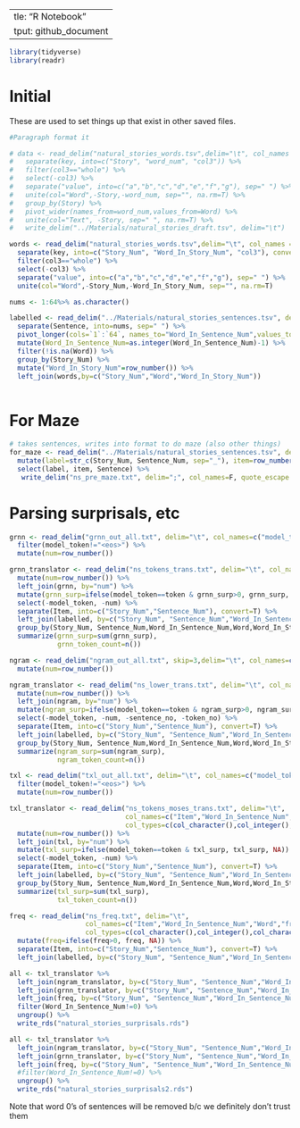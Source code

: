   ---
title: "R Notebook"
output: github_document
---


```r
library(tidyverse)
library(readr)
```
# Initial
These are used to set things up that exist in other saved files.
```r
#Paragraph format it

# data <- read_delim("natural_stories_words.tsv",delim="\t", col_names = c("key","value")) %>% 
#   separate(key, into=c("Story", "word_num", "col3")) %>% 
#   filter(col3=="whole") %>% 
#   select(-col3) %>% 
#   separate("value", into=c("a","b","c","d","e","f","g"), sep=" ") %>% 
#   unite(col="Word",-Story,-word_num, sep="", na.rm=T) %>% 
#   group_by(Story) %>%
#   pivot_wider(names_from=word_num,values_from=Word) %>%
#   unite(col="Text", -Story, sep=" ", na.rm=T) %>%
#   write_delim("../Materials/natural_stories_draft.tsv", delim="\t")
```

```r

words <- read_delim("natural_stories_words.tsv",delim="\t", col_names = c("key","value")) %>% 
  separate(key, into=c("Story_Num", "Word_In_Story_Num", "col3"), convert=T) %>% 
  filter(col3=="whole") %>% 
  select(-col3) %>% 
  separate("value", into=c("a","b","c","d","e","f","g"), sep=" ") %>% 
  unite(col="Word",-Story_Num,-Word_In_Story_Num, sep="", na.rm=T)

nums <- 1:64%>% as.character()

labelled <- read_delim("../Materials/natural_stories_sentences.tsv", delim="\t") %>% 
  separate(Sentence, into=nums, sep=" ") %>% 
  pivot_longer(cols=`1`:`64`, names_to="Word_In_Sentence_Num",values_to="Word") %>% 
  mutate(Word_In_Sentence_Num=as.integer(Word_In_Sentence_Num)-1) %>% 
  filter(!is.na(Word)) %>% 
  group_by(Story_Num) %>% 
  mutate("Word_In_Story_Num"=row_number()) %>% 
  left_join(words,by=c("Story_Num","Word","Word_In_Story_Num"))
    
```


# For Maze

```r
# takes sentences, writes into format to do maze (also other things)
for_maze <- read_delim("../Materials/natural_stories_sentences.tsv", delim="\t") %>%
  mutate(label=str_c(Story_Num, Sentence_Num, sep="_"), item=row_number()) %>% 
  select(label, item, Sentence) %>% 
   write_delim("ns_pre_maze.txt", delim=";", col_names=F, quote_escape = F)

```

# Parsing surprisals, etc


```r

grnn <- read_delim("grnn_out_all.txt", delim="\t", col_names=c("model_token","grnn_surp")) %>% 
  filter(model_token!="<eos>") %>% 
  mutate(num=row_number())

grnn_translator <- read_delim("ns_tokens_trans.txt", delim="\t", col_names=c("Item","Word_In_Sentence_Num", "Word","token"), col_types=c(col_character(),col_integer(), col_character(),col_character())) %>% 
  mutate(num=row_number()) %>% 
  left_join(grnn, by="num") %>% 
  mutate(grnn_surp=ifelse(model_token==token & grnn_surp>0, grnn_surp, NA)) %>% 
  select(-model_token, -num) %>% 
  separate(Item, into=c("Story_Num","Sentence_Num"), convert=T) %>% 
  left_join(labelled, by=c("Story_Num", "Sentence_Num","Word_In_Sentence_Num", "Word")) %>% 
  group_by(Story_Num, Sentence_Num,Word_In_Sentence_Num,Word,Word_In_Story_Num) %>% 
  summarize(grnn_surp=sum(grnn_surp),
            grnn_token_count=n())

```

```r
ngram <- read_delim("ngram_out_all.txt", skip=3,delim="\t", col_names=c("sentence_no","token_no","model_token","ngram_surp")) %>% 
  mutate(num=row_number())

ngram_translator <- read_delim("ns_lower_trans.txt", delim="\t", col_names=c("Item","Word_In_Sentence_Num", "Word","token"), col_types=c(col_character(),col_integer(), col_character(),col_character())) %>% 
  mutate(num=row_number()) %>% 
  left_join(ngram, by="num") %>% 
  mutate(ngram_surp=ifelse(model_token==token & ngram_surp>0, ngram_surp, NA)) %>% 
  select(-model_token, -num, -sentence_no, -token_no) %>% 
  separate(Item, into=c("Story_Num","Sentence_Num"), convert=T) %>% 
  left_join(labelled, by=c("Story_Num", "Sentence_Num","Word_In_Sentence_Num", "Word")) %>% 
  group_by(Story_Num, Sentence_Num,Word_In_Sentence_Num,Word,Word_In_Story_Num) %>% 
  summarize(ngram_surp=sum(ngram_surp),
            ngram_token_count=n())
```

```r
txl <- read_delim("txl_out_all.txt", delim="\t", col_names=c("model_token","txl_surp")) %>% 
  filter(model_token!="<eos>") %>% 
  mutate(num=row_number())

txl_translator <- read_delim("ns_tokens_moses_trans.txt", delim="\t", 
                             col_names=c("Item","Word_In_Sentence_Num", "Word","token"), 
                             col_types=c(col_character(),col_integer(), col_character(),col_character())) %>% 
  mutate(num=row_number()) %>% 
  left_join(txl, by="num") %>% 
  mutate(txl_surp=ifelse(model_token==token & txl_surp, txl_surp, NA)) %>% 
  select(-model_token, -num) %>% 
  separate(Item, into=c("Story_Num","Sentence_Num"), convert=T) %>% 
  left_join(labelled, by=c("Story_Num", "Sentence_Num","Word_In_Sentence_Num", "Word")) %>% 
  group_by(Story_Num, Sentence_Num,Word_In_Sentence_Num,Word,Word_In_Story_Num) %>% 
  summarize(txl_surp=sum(txl_surp),
            txl_token_count=n())
```

```r

freq <- read_delim("ns_freq.txt", delim="\t",
                   col_names=c("Item","Word_In_Sentence_Num","Word","freq","length"), 
                   col_types=c(col_character(),col_integer(),col_character(),col_double(), col_integer())) %>% 
  mutate(freq=ifelse(freq>0, freq, NA)) %>% 
  separate(Item, into=c("Story_Num","Sentence_Num"), convert=T) %>% 
  left_join(labelled, by=c("Story_Num", "Sentence_Num","Word_In_Sentence_Num", "Word"))


```

```r
all <- txl_translator %>% 
  left_join(ngram_translator, by=c("Story_Num", "Sentence_Num","Word_In_Sentence_Num", "Word", "Word_In_Story_Num")) %>% 
  left_join(grnn_translator, by=c("Story_Num", "Sentence_Num","Word_In_Sentence_Num", "Word", "Word_In_Story_Num")) %>%
  left_join(freq, by=c("Story_Num", "Sentence_Num","Word_In_Sentence_Num", "Word", "Word_In_Story_Num")) %>% 
  filter(Word_In_Sentence_Num!=0) %>% 
  ungroup() %>% 
  write_rds("natural_stories_surprisals.rds")

all <- txl_translator %>% 
  left_join(ngram_translator, by=c("Story_Num", "Sentence_Num","Word_In_Sentence_Num", "Word", "Word_In_Story_Num")) %>% 
  left_join(grnn_translator, by=c("Story_Num", "Sentence_Num","Word_In_Sentence_Num", "Word", "Word_In_Story_Num")) %>%
  left_join(freq, by=c("Story_Num", "Sentence_Num","Word_In_Sentence_Num", "Word", "Word_In_Story_Num")) %>% 
  #filter(Word_In_Sentence_Num!=0) %>% 
  ungroup() %>% 
  write_rds("natural_stories_surprisals2.rds")
```

Note that word 0's of sentences will be removed b/c we definitely don't trust them
  
